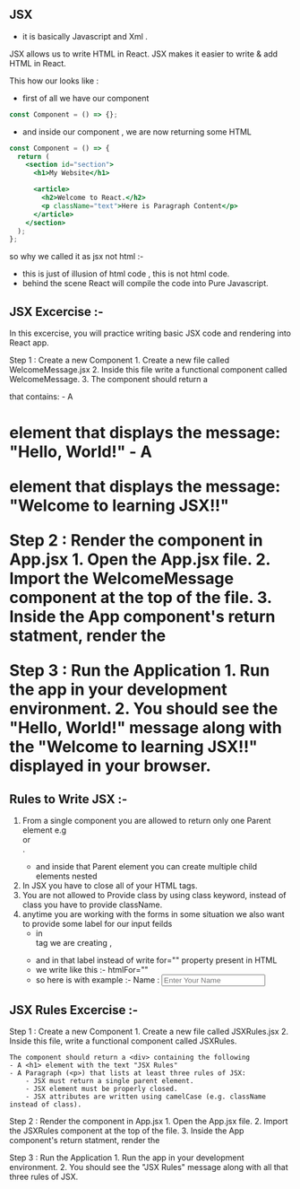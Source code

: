## JSX

- it is basically Javascript and Xml .

JSX allows us to write HTML in React.
JSX makes it easier to write & add HTML in React.

This how our looks like :

- first of all we have our component

```jsx
const Component = () => {};
```

- and inside our component , we are now returning some HTML

```jsx
const Component = () => {
  return (
    <section id="section">
      <h1>My Website</h1>

      <article>
        <h2>Welcome to React.</h2>
        <p className="text">Here is Paragraph Content</p>
      </article>
    </section>
  );
};
```

so why we called it as jsx not html :-
- this is just of illusion of html code , this is not html code.
- behind the scene React will compile the code into Pure Javascript.


## JSX Excercise :- 
In this excercise, you will practice writing basic JSX code and rendering into React app.

Step 1 : Create a new Component
    1. Create a new file called WelcomeMessage.jsx
    2. Inside this file write a functional component called WelcomeMessage.
    3. The component should return a <div> that contains:
        - A <h1> element that displays the message:  "Hello, World!"
        - A <p> element that displays the message: "Welcome to learning JSX!!"

Step 2 : Render the component in App.jsx 
    1. Open the App.jsx file.
    2. Import the WelcomeMessage component at the top of the file.
    3. Inside the App component's return statment, render the

Step 3 : Run the Application
    1. Run the app in your development environment.
    2. You should see the "Hello, World!" message along with the "Welcome to learning JSX!!" displayed in your browser.


## Rules to Write JSX :-
1. From a single component you are allowed to return only one Parent element e.g <div> or <section>.
    - and inside that Parent element you can create multiple child elements nested
2. In JSX you have to close all of your HTML tags.
3. You are not allowed to Provide class by using class keyword, instead of class you have to provide className.
4. anytime you are working with the forms in some situation we also want to provide some label for our input feilds
    - in <form> tag we are creating <label />,
    - and in that label instead of write for="" property present in HTML
    - we write like this :- htmlFor=""
    - so here is with example :- 
        <form>
            <label htmlFor="name">Name : </label>
            <input type="text" placeholder="Enter Your Name" />
        </form>


## JSX Rules Excercise :- 

Step 1 : Create a new Component
    1. Create a new file called JSXRules.jsx
    2. Inside this file, write a functional component called JSXRules.

    The component should return a <div> containing the following
    - A <h1> element with the text "JSX Rules"
    - A Paragraph (<p>) that lists at least three rules of JSX:
        - JSX must return a single parent element.
        - JSX element must be properly closed.
        - JSX attributes are written using camelCase (e.g. className instead of class). 

Step 2 : Render the component in App.jsx 
    1. Open the App.jsx file.
    2. Import the JSXRules component at the top of the file.
    3. Inside the App component's return statment, render the

Step 3 : Run the Application
    1. Run the app in your development environment.
    2. You should see the "JSX Rules" message along with all that three rules of JSX.
